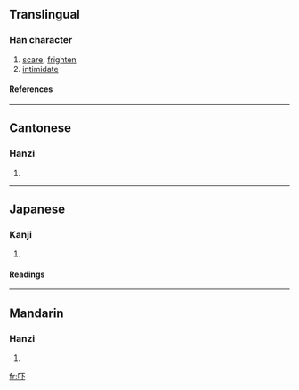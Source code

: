 {{see|嚇}}

==Translingual==
===Han character===
{{Han char|rn=30|rad=口|as=03|sn=6|four=|canj=口一卜 (RMY)}}
# [[scare]], [[frighten]]
# [[intimidate]]
====References====
{{Han ref|kx=0177.021|dkj=03306|dj=0394.050|hdz=10577.020|uh=5413|ud=21523}}
----
==Cantonese==
===Hanzi===
{{yue-hanzi|jyut=|y=haak3}}
# {{defn|Cantonese}}
----
==Japanese==
===Kanji===
{{ja-kanji|grade=|rs=口03}}
# {{defn|Japanese}} 
====Readings====
{{ja-readings|on=[[か]] (ka)|kun=[[おどす]] (odosu)}}
----
==Mandarin==
===Hanzi===
{{cmn-hanzi|tra=嚇|pin=[[hè]] ([[he4]]), [[xià]] ([[xia4]])|wg=ho<sup>4</sup>, hsia<sup>4</sup>}}
# {{defn|Mandarin}}

[[fr:吓]]